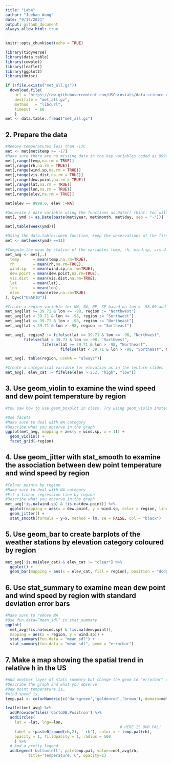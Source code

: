 ```yaml
---
title: "Lab4"
author: "Juehan Wang"
date: "9/17/2021"
output: github_document
always_allow_html: true
---
```


```r
knitr::opts_chunk$set(echo = TRUE)
```

```r
library(tidyverse)
library(data.table)
library(cowplot)
library(leaflet)
library(ggplot2)
library(Hmisc)
```

```r
if (!file.exists("met_all.gz"))
  download.file(
    url = "https://raw.githubusercontent.com/USCbiostats/data-science-data/master/02_met/met_all.gz",
    destfile = "met_all.gz",
    method   = "libcurl",
    timeout  = 60
    )
met <- data.table::fread("met_all.gz")
```

## 2. Prepare the data

```r
#Remove temperatures less than -17C
met <- met[met$temp >= -17]
#Make sure there are no missing data in the key variables coded as 9999, 999, etc
met[,range(temp,na.rm = TRUE)]
met[,range(rh,na.rm = TRUE)]
met[,range(wind.sp,na.rm = TRUE)]
met[,range(vis.dist,na.rm = TRUE)]
met[,range(dew.point,na.rm = TRUE)]
met[,range(lat,na.rm = TRUE)]
met[,range(lon,na.rm = TRUE)]
met[,range(elev,na.rm = TRUE)]

met[elev == 9999.0, elev :=NA]

#Generate a date variable using the functions as.Date() (hint: You will need the following to create a date paste(year, month, day, sep = "-")).
met[, ymd := as.Date(paste(met$year, met$month, met$day, sep = "-"))]

met[,table(week(ymd))]

#Using the data.table::week function, keep the observations of the first week of the month.
met <- met[week(ymd) ==31]

#Compute the mean by station of the variables temp, rh, wind.sp, vis.dist, dew.point, lat, lon, and elev.
met_avg <- met[,.(
  temp      = mean(temp,na.rm=TRUE),
  rh        = mean(rh,na.rm=TRUE),
  wind.sp   = mean(wind.sp,na.rm=TRUE),
  dew.point = mean(dew.point,na.rm=TRUE),
  vis.dist  = mean(vis.dist,na.rm=TRUE),
  lat       = mean(lat),
  lon       = mean(lon), 
  elev      = mean(elev,na.rm=TRUE)
), by=c("USAFID")]

#Create a region variable for NW, SW, NE, SE based on lon = -98.00 and lat = 39.71 degrees
met_avg[lat >= 39.71 & lon <= -98, region := "Northwest"]
met_avg[lat < 39.71 & lon <= -98, region := "Sorthwest"]
met_avg[lat >= 39.71 & lon > -98, region := "Northeast"]
met_avg[lat < 39.71 & lon > -98, region := "Sortheast"]

met_avg[, region2 := fifelse(lat >= 39.71 & lon <= -98, "Northwest",
        fifelse(lat < 39.71 & lon <= -98, "Sorthwest",
                fifelse(lat >= 39.71 & lon > -98, "Northeast",
                        fifelse(lat < 39.71 & lon > -98, "Sortheast", NA_character_))))]

met_avg[, table(region, useNA = "always")]

#Create a categorical variable for elevation as in the lecture slides
met_avg[, elev_cat := fifelse(elev > 252, "high", "low")]
```

## 3. Use geom_violin to examine the wind speed and dew point temperature by region

```r
#You saw how to use geom_boxplot in class. Try using geom_violin instead (take a look at the help). (hint: You will need to set the x aesthetic to 1)

#Use facets
#Make sure to deal with NA category
#Describe what you observe in the graph
ggplot(met_avg, mapping = aes(y = wind.sp, x = 1)) +
  geom_violin() +
  facet_grid(~region)
```

## 4. Use geom_jitter with stat_smooth to examine the association between dew point temperature and wind speed by region

```r
#Colour points by region
#Make sure to deal with NA category
#Fit a linear regression line by region
#Describe what you observe in the graph
met_avg[!is.na(wind.sp) & !is.na(dew.point)] %>%
  ggplot(mapping = aes(x = dew.point, y = wind.sp, color = region, linetype = region)) + 
  geom_jitter() + 
  stat_smooth(formula = y~x, method = lm, se = FALSE, col = "black")
```

## 5. Use geom_bar to create barplots of the weather stations by elevation category coloured by region

```r
met_avg[!is.na(elev_cat) & elev_cat != "clear"] %>%
  ggplot() + 
  geom_bar(mapping = aes(x = elev_cat, fill = region), position = "dodge")
```

## 6. Use stat_summary to examine mean dew point and wind speed by region with standard deviation error bars

```r
#Make sure to remove NA
#Use fun.data=“mean_sdl” in stat_summary
ggplot(
  met_avg[!is.na(wind.sp) & !is.na(dew.point)],
  mapping = aes(x = region, y = wind.sp)) +
  stat_summary(fun.data = "mean_sdl") +
  stat_summary(fun.data = "mean_sdl", geom = "errorbar")
```

## 7. Make a map showing the spatial trend in relative h in the US

```r
#Add another layer of stats_summary but change the geom to "errorbar" (see the help).
#Describe the graph and what you observe
#Dew point temperature is…
#Wind speed is…
temp.pal <- colorNumeric(c('darkgreen','goldenrod','brown'), domain=met_avg$rh)

leaflet(met_avg) %>%
  addProviderTiles('CartoDB.Positron') %>%
  addCircles(
    lat = ~lat, lng=~lon,
                                                  # HERE IS OUR PAL!
    label = ~paste0(round(rh,2), ' rh'), color = ~ temp.pal(rh),
    opacity = 1, fillOpacity = 1, radius = 500
    ) %>%
  # And a pretty legend
  addLegend('bottomleft', pal=temp.pal, values=met_avg$rh,
          title='Temperature, C', opacity=1)
```

